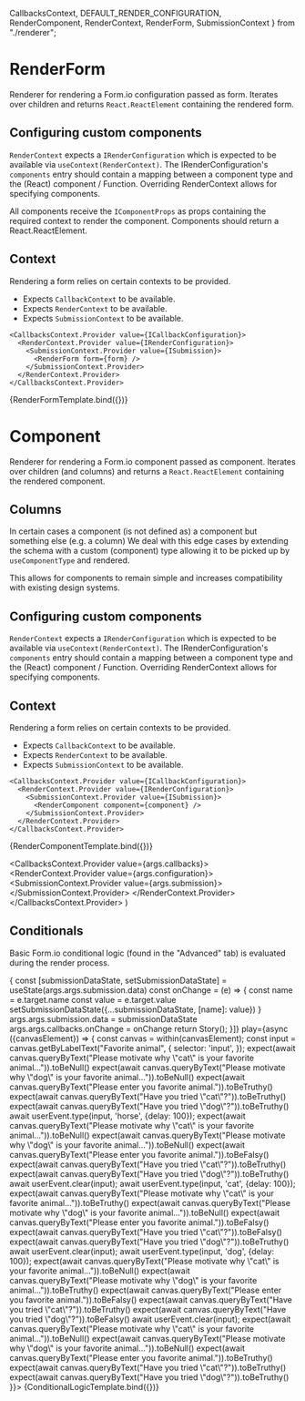 
  CallbacksContext,
  DEFAULT_RENDER_CONFIGURATION,
  RenderComponent,
  RenderContext,
  RenderForm,
  SubmissionContext
} from "./renderer";

<Meta title="Libraries / Renderer" component={RenderForm}/>


RenderForm
===

Renderer for rendering a Form.io configuration passed as form. Iterates over children and returns
`React.ReactElement` containing the rendered form.

Configuring custom components
---

`RenderContext` expects a `IRenderConfiguration` which is expected to be available via
`useContext(RenderContext)`. The IRenderConfiguration's `components` entry should contain a
mapping between a component type and the (React) component / Function. Overriding RenderContext
allows for specifying components.

All components receive the `IComponentProps` as props containing the required context to render
the component. Components should return a React.ReactElement.

Context
---
Rendering a form relies on certain contexts to be provided.

 - Expects `CallbackContext` to be available.
 - Expects `RenderContext` to be available.
 - Expects `SubmissionContext` to be available.

```tsx
<CallbacksContext.Provider value={ICallbackConfiguration}>
  <RenderContext.Provider value={IRenderConfiguration}>
    <SubmissionContext.Provider value={ISubmission}>
      <RenderForm form={form} />
    </SubmissionContext.Provider>
  </RenderContext.Provider>
</CallbacksContext.Provider>
```

<Canvas>
  <Story name="RenderForm" args={{form: {display: 'form', components: FORMIO_EXAMPLE}}}>
    {RenderFormTemplate.bind({})}
  </Story>
</Canvas>

<ArgsTable of={RenderForm}/>



Component
===

Renderer for rendering a Form.io component passed as component. Iterates over children (and
columns) and returns a `React.ReactElement` containing the rendered component.

Columns
---

In certain cases a component (is not defined as) a component but something else (e.g. a column)
We deal with this edge cases by extending the schema with a custom (component) type allowing it
to be picked up by `useComponentType` and rendered.

This allows for components to remain simple and increases compatibility with existing design
systems.

Configuring custom components
---

`RenderContext` expects a `IRenderConfiguration` which is expected to be available via
`useContext(RenderContext)`. The IRenderConfiguration's `components` entry should contain a
mapping between a component type and the (React) component / Function. Overriding RenderContext
allows for specifying components.

Context
---
Rendering a form relies on certain contexts to be provided.

 - Expects `CallbackContext` to be available.
 - Expects `RenderContext` to be available.
 - Expects `SubmissionContext` to be available.

```tsx
<CallbacksContext.Provider value={ICallbackConfiguration}>
  <RenderContext.Provider value={IRenderConfiguration}>
    <SubmissionContext.Provider value={ISubmission}>
      <RenderComponent component={component} />
    </SubmissionContext.Provider>
  </RenderContext.Provider>
</CallbacksContext.Provider>
```

<Canvas>
  <Story name="RenderComponent"
         args={{component: FORMIO_EXAMPLE[0], form: {display: "form", components: FORMIO_EXAMPLE}}}>
    {RenderComponentTemplate.bind({})}
  </Story>
</Canvas>

<ArgsTable of={RenderComponent}/>


  <CallbacksContext.Provider value={args.callbacks}>
    <RenderContext.Provider value={args.configuration}>
      <SubmissionContext.Provider value={args.submission}>
        <RenderForm form={args.form}/>
      </SubmissionContext.Provider>
    </RenderContext.Provider>
  </CallbacksContext.Provider>
)

Conditionals
---

Basic Form.io conditional logic (found in the "Advanced" tab) is evaluated during the render
process.

<Canvas>
  <Story
    name="Conditional logic"
    args={{
      configuration: DEFAULT_RENDER_CONFIGURATION,
      form: {
        display: 'form',
        components: FORMIO_CONDITIONAL,
      },
      submission: {
        data: {}
      },
      callbacks: {}
    }}
    decorators={[(Story, args) => {
      const [submissionDataState, setSubmissionDataState] = useState(args.args.submission.data)
      const onChange = (e) => {
        const name = e.target.name
        const value = e.target.value
        setSubmissionDataState({...submissionDataState, [name]: value})
      }
      args.args.submission.data = submissionDataState
      args.args.callbacks.onChange = onChange
      return Story();
    }]}
    play={async ({canvasElement}) => {
      const canvas = within(canvasElement);
      const input = canvas.getByLabelText("Favorite animal", {
        selector: 'input',
      });
      expect(await canvas.queryByText("Please motivate why \"cat\" is your favorite animal...")).toBeNull()
      expect(await canvas.queryByText("Please motivate why \"dog\" is your favorite animal...")).toBeNull()
      expect(await canvas.queryByText("Please enter you favorite animal.")).toBeTruthy()
      expect(await canvas.queryByText("Have you tried \"cat\"?")).toBeTruthy()
      expect(await canvas.queryByText("Have you tried \"dog\"?")).toBeTruthy()
      await userEvent.type(input, 'horse', {delay: 100});
      expect(await canvas.queryByText("Please motivate why \"cat\" is your favorite animal...")).toBeNull()
      expect(await canvas.queryByText("Please motivate why \"dog\" is your favorite animal...")).toBeNull()
      expect(await canvas.queryByText("Please enter you favorite animal.")).toBeFalsy()
      expect(await canvas.queryByText("Have you tried \"cat\"?")).toBeTruthy()
      expect(await canvas.queryByText("Have you tried \"dog\"?")).toBeTruthy()
      await userEvent.clear(input);
      await userEvent.type(input, 'cat', {delay: 100});
      expect(await canvas.queryByText("Please motivate why \"cat\" is your favorite animal...")).toBeTruthy()
      expect(await canvas.queryByText("Please motivate why \"dog\" is your favorite animal...")).toBeNull()
      expect(await canvas.queryByText("Please enter you favorite animal.")).toBeFalsy()
      expect(await canvas.queryByText("Have you tried \"cat\"?")).toBeFalsy()
      expect(await canvas.queryByText("Have you tried \"dog\"?")).toBeTruthy()
      await userEvent.clear(input);
      await userEvent.type(input, 'dog', {delay: 100});
      expect(await canvas.queryByText("Please motivate why \"cat\" is your favorite animal...")).toBeNull()
      expect(await canvas.queryByText("Please motivate why \"dog\" is your favorite animal...")).toBeTruthy()
      expect(await canvas.queryByText("Please enter you favorite animal.")).toBeFalsy()
      expect(await canvas.queryByText("Have you tried \"cat\"?")).toBeTruthy()
      expect(await canvas.queryByText("Have you tried \"dog\"?")).toBeFalsy()
      await userEvent.clear(input);
      expect(await canvas.queryByText("Please motivate why \"cat\" is your favorite animal...")).toBeNull()
      expect(await canvas.queryByText("Please motivate why \"dog\" is your favorite animal...")).toBeNull()
      expect(await canvas.queryByText("Please enter you favorite animal.")).toBeTruthy()
      expect(await canvas.queryByText("Have you tried \"cat\"?")).toBeTruthy()
      expect(await canvas.queryByText("Have you tried \"dog\"?")).toBeTruthy()
    }}>
    {ConditionalLogicTemplate.bind({})}
  </Story>
</Canvas>
